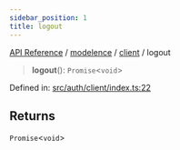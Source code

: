 ```yaml
---
sidebar_position: 1
title: logout
---
```


[API Reference](/api-reference/modelence/client/functions/../../../index) / [modelence](/api-reference/modelence/client/functions/../../index) / [client](/api-reference/modelence/client/functions/../index) / logout

> **logout**(): `Promise`\<`void`\>

Defined in: [src/auth/client/index.ts:22](https://github.com/modelence/modelence/blob/084f5d8dcc5671fa7b03cf7691e0b6e6f63b2d74/packages/modelence/src/auth/client/index.ts#L22)

## Returns

`Promise`\<`void`\>
